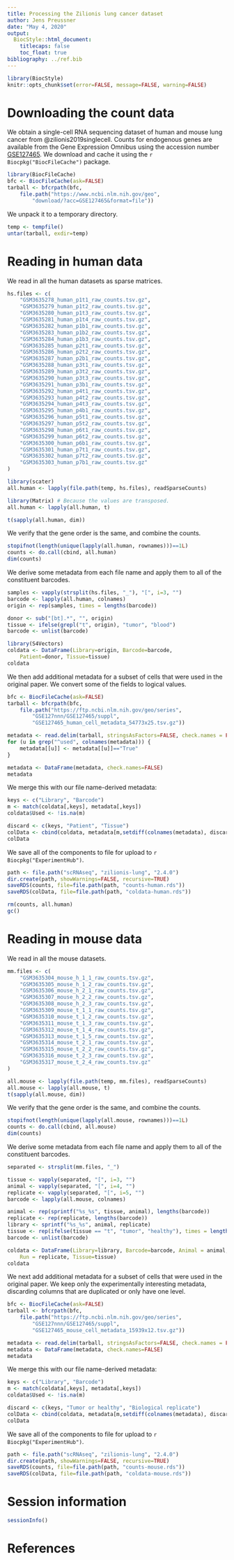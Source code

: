 ```yaml
---
title: Processing the Zilionis lung cancer dataset
author: Jens Preussner
date: "May 4, 2020"
output:
  BiocStyle::html_document:
    titlecaps: false
    toc_float: true
bibliography: ../ref.bib
---
```


```r
library(BiocStyle)
knitr::opts_chunk$set(error=FALSE, message=FALSE, warning=FALSE)
```

# Downloading the count data

We obtain a single-cell RNA sequencing dataset of human and mouse lung cancer from @zilionis2019singlecell.
Counts for endogenous genes are available from the Gene Expression Omnibus
using the accession number [GSE127465](https://www.ncbi.nlm.nih.gov/geo/query/acc.cgi?acc=GSE127465).
We download and cache it using the `r Biocpkg("BiocFileCache")` package.

```r
library(BiocFileCache)
bfc <- BiocFileCache(ask=FALSE)    
tarball <- bfcrpath(bfc, 
    file.path("https://www.ncbi.nlm.nih.gov/geo",
        "download/?acc=GSE127465&format=file"))
```

We unpack it to a temporary directory.

```r
temp <- tempfile()
untar(tarball, exdir=temp)
```

# Reading in human data

We read in all the human datasets as sparse matrices.

```r
hs.files <- c(
    "GSM3635278_human_p1t1_raw_counts.tsv.gz",
    "GSM3635279_human_p1t2_raw_counts.tsv.gz",
    "GSM3635280_human_p1t3_raw_counts.tsv.gz",
    "GSM3635281_human_p1t4_raw_counts.tsv.gz",
    "GSM3635282_human_p1b1_raw_counts.tsv.gz",
    "GSM3635283_human_p1b2_raw_counts.tsv.gz",
    "GSM3635284_human_p1b3_raw_counts.tsv.gz",
    "GSM3635285_human_p2t1_raw_counts.tsv.gz",
    "GSM3635286_human_p2t2_raw_counts.tsv.gz",
    "GSM3635287_human_p2b1_raw_counts.tsv.gz",
    "GSM3635288_human_p3t1_raw_counts.tsv.gz",
    "GSM3635289_human_p3t2_raw_counts.tsv.gz",
    "GSM3635290_human_p3t3_raw_counts.tsv.gz",
    "GSM3635291_human_p3b1_raw_counts.tsv.gz",
    "GSM3635292_human_p4t1_raw_counts.tsv.gz",
    "GSM3635293_human_p4t2_raw_counts.tsv.gz",
    "GSM3635294_human_p4t3_raw_counts.tsv.gz",
    "GSM3635295_human_p4b1_raw_counts.tsv.gz",
    "GSM3635296_human_p5t1_raw_counts.tsv.gz",
    "GSM3635297_human_p5t2_raw_counts.tsv.gz",
    "GSM3635298_human_p6t1_raw_counts.tsv.gz",
    "GSM3635299_human_p6t2_raw_counts.tsv.gz",
    "GSM3635300_human_p6b1_raw_counts.tsv.gz",
    "GSM3635301_human_p7t1_raw_counts.tsv.gz",
    "GSM3635302_human_p7t2_raw_counts.tsv.gz",
    "GSM3635303_human_p7b1_raw_counts.tsv.gz"
)

library(scater)
all.human <- lapply(file.path(temp, hs.files), readSparseCounts)

library(Matrix) # Because the values are transposed.
all.human <- lapply(all.human, t)

t(sapply(all.human, dim))
```

We verify that the gene order is the same, and combine the counts.

```r
stopifnot(length(unique(lapply(all.human, rownames)))==1L)
counts <- do.call(cbind, all.human)
dim(counts)
```

We derive some metadata from each file name and apply them to all of the constituent barcodes.

```r
samples <- vapply(strsplit(hs.files, "_"), "[", i=3, "")
barcode <- lapply(all.human, colnames)
origin <- rep(samples, times = lengths(barcode))

donor <- sub("[bt].*", "", origin)
tissue <- ifelse(grepl("t", origin), "tumor", "blood")
barcode <- unlist(barcode)

library(S4Vectors)
coldata <- DataFrame(Library=origin, Barcode=barcode,
    Patient=donor, Tissue=tissue)
coldata
```

We then add additional metadata for a subset of cells that were used in the original paper.
We convert some of the fields to logical values.

```r
bfc <- BiocFileCache(ask=FALSE)
tarball <- bfcrpath(bfc, 
    file.path("https://ftp.ncbi.nlm.nih.gov/geo/series",
        "GSE127nnn/GSE127465/suppl",
        "GSE127465_human_cell_metadata_54773x25.tsv.gz"))

metadata <- read.delim(tarball, stringsAsFactors=FALSE, check.names = FALSE)
for (u in grep("^used", colnames(metadata))) {
    metadata[[u]] <- metadata[[u]]=="True"
}

metadata <- DataFrame(metadata, check.names=FALSE)
metadata
```

We merge this with our file name-derived metadata:

```r
keys <- c("Library", "Barcode")
m <- match(coldata[,keys], metadata[,keys])
coldata$Used <- !is.na(m)

discard <- c(keys, "Patient", "Tissue")
colData <- cbind(coldata, metadata[m,setdiff(colnames(metadata), discard)])
colData
```

We save all of the components to file for upload to `r Biocpkg("ExperimentHub")`.

```r
path <- file.path("scRNAseq", "zilionis-lung", "2.4.0")
dir.create(path, showWarnings=FALSE, recursive=TRUE)
saveRDS(counts, file=file.path(path, "counts-human.rds"))
saveRDS(colData, file=file.path(path, "coldata-human.rds"))
```

```r
rm(counts, all.human)
gc()
```

# Reading in mouse data

We read in all the mouse datasets.

```r
mm.files <- c(
    "GSM3635304_mouse_h_1_1_raw_counts.tsv.gz",
    "GSM3635305_mouse_h_1_2_raw_counts.tsv.gz",
    "GSM3635306_mouse_h_2_1_raw_counts.tsv.gz",
    "GSM3635307_mouse_h_2_2_raw_counts.tsv.gz",
    "GSM3635308_mouse_h_2_3_raw_counts.tsv.gz",
    "GSM3635309_mouse_t_1_1_raw_counts.tsv.gz",
    "GSM3635310_mouse_t_1_2_raw_counts.tsv.gz",
    "GSM3635311_mouse_t_1_3_raw_counts.tsv.gz",
    "GSM3635312_mouse_t_1_4_raw_counts.tsv.gz",
    "GSM3635313_mouse_t_1_5_raw_counts.tsv.gz",
    "GSM3635314_mouse_t_2_1_raw_counts.tsv.gz",
    "GSM3635315_mouse_t_2_2_raw_counts.tsv.gz",
    "GSM3635316_mouse_t_2_3_raw_counts.tsv.gz",
    "GSM3635317_mouse_t_2_4_raw_counts.tsv.gz"
)

all.mouse <- lapply(file.path(temp, mm.files), readSparseCounts)
all.mouse <- lapply(all.mouse, t)
t(sapply(all.mouse, dim))
```

We verify that the gene order is the same, and combine the counts.

```r
stopifnot(length(unique(lapply(all.mouse, rownames)))==1L)
counts <- do.call(cbind, all.mouse)
dim(counts)
```

We derive some metadata from each file name and apply them to all of the constituent barcodes.

```r
separated <- strsplit(mm.files, "_")

tissue <- vapply(separated, "[", i=3, "")
animal <- vapply(separated, "[", i=4, "")
replicate <- vapply(separated, "[", i=5, "")
barcode <- lapply(all.mouse, colnames)

animal <- rep(sprintf("%s_%s", tissue, animal), lengths(barcode))
replicate <- rep(replicate, lengths(barcode))
library <- sprintf("%s_%s", animal, replicate)
tissue <- rep(ifelse(tissue == "t", "tumor", "healthy"), times = lengths(barcode))
barcode <- unlist(barcode)

coldata <- DataFrame(Library=library, Barcode=barcode, Animal = animal, 
    Run = replicate, Tissue=tissue)
coldata
```

We next add additional metadata for a subset of cells that were used in the original paper.
We keep only the experimentally interesting metadata, discarding columns that are duplicated or only have one level.

```r
bfc <- BiocFileCache(ask=FALSE)
tarball <- bfcrpath(bfc, 
    file.path("https://ftp.ncbi.nlm.nih.gov/geo/series",
        "GSE127nnn/GSE127465/suppl",
        "GSE127465_mouse_cell_metadata_15939x12.tsv.gz"))

metadata <- read.delim(tarball, stringsAsFactors=FALSE, check.names = FALSE)
metadata <- DataFrame(metadata, check.names=FALSE)
metadata
```

We merge this with our file name-derived metadata:

```r
keys <- c("Library", "Barcode")
m <- match(coldata[,keys], metadata[,keys])
coldata$Used <- !is.na(m)

discard <- c(keys, "Tumor or healthy", "Biological replicate")
colData <- cbind(coldata, metadata[m,setdiff(colnames(metadata), discard)])
colData
```

We save all of the components to file for upload to `r Biocpkg("ExperimentHub")`.

```r
path <- file.path("scRNAseq", "zilionis-lung", "2.4.0")
dir.create(path, showWarnings=FALSE, recursive=TRUE)
saveRDS(counts, file=file.path(path, "counts-mouse.rds"))
saveRDS(colData, file=file.path(path, "coldata-mouse.rds"))
```

# Session information

```r
sessionInfo()
```

# References
